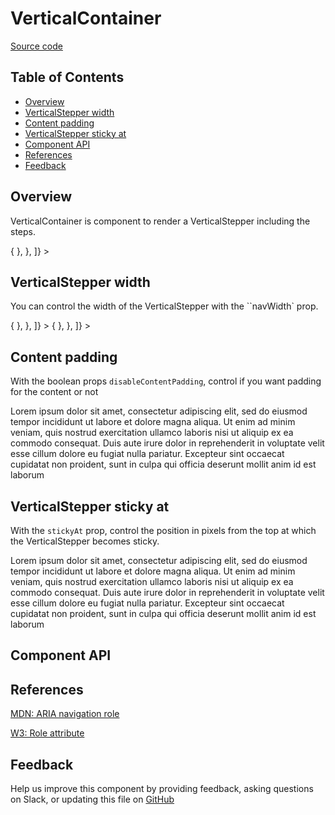 
# VerticalContainer

[Source code](https://github.com/leemonade/bubbles/tree/main/packages/components/src/layout/VerticalStepperContainer/VerticalStepperContainer.js)

## Table of Contents

<!-- START doctoc generated TOC please keep comment here to allow auto update -->
<!-- DON'T EDIT THIS SECTION, INSTEAD RE-RUN doctoc TO UPDATE -->

- [Overview](#overview)
- [VerticalStepper width](#verticalstepper-width)
- [Content padding](#content-padding)
- [VerticalStepper sticky at](#verticalstepper-sticky-at)
- [Component API](#component-api)
- [References](#references)
- [Feedback](#feedback)

## Overview

VerticalContainer is component to render a VerticalStepper including the steps.

<ThemeProvider>
  <VerticalContainer
    data={[
      {
        label: 'Resumen',
        badge: 'Badge',
        status: 'OK',
      },
      {
        label: 'Pruebas',
        onClick: () => {
        },
      },
    ]}
  ></VerticalContainer>
</ThemeProvider>

## VerticalStepper width

You can control the width of the VerticalStepper with the ``navWidth` prop.

<ThemeProvider>
  <VerticalContainer
    navWidth={400}
    data={[
      {
        label: 'Resumen',
        badge: 'Badge',
        status: 'OK',
      },
      {
        label: 'Pruebas',
        onClick: () => {
        },
      },
    ]}
  ></VerticalContainer>
  <VerticalContainer
    navWidth={800}
    data={[
      {
        label: 'Resumen',
        badge: 'Badge',
        status: 'OK',
      },
      {
        label: 'Pruebas',
        onClick: () => {
        },
      },
    ]}
  ></VerticalContainer>
</ThemeProvider>

## Content padding

With the boolean props `disableContentPadding`, control if you want padding for the content or not

<ThemeProvider>
  <VerticalContainer
    disableContentPadding
    data={[
      {
        label: 'Resumen',
        badge: 'Badge',
        status: 'OK',
      },
      {
        label: 'Pruebas',
      },
    ]}
  >
    <ContextContainer title="Step 1">
      <Box>
        <Paragraph>
          Lorem ipsum dolor sit amet, consectetur adipiscing elit, sed do eiusmod tempor incididunt
          ut labore et dolore magna aliqua. Ut enim ad minim veniam, quis nostrud exercitation
          ullamco laboris nisi ut aliquip ex ea commodo consequat. Duis aute irure dolor in
          reprehenderit in voluptate velit esse cillum dolore eu fugiat nulla pariatur. Excepteur
          sint occaecat cupidatat non proident, sunt in culpa qui officia deserunt mollit anim id
          est laborum
        </Paragraph>
      </Box>
    </ContextContainer>
  </VerticalContainer>
</ThemeProvider>

## VerticalStepper sticky at

With the `stickyAt` prop, control the position in pixels from the top at which the VerticalStepper becomes sticky.

<ThemeProvider>
  <VerticalContainer
    stickyAt={50}
    data={[
      {
        label: 'Resumen',
        badge: 'Badge',
        status: 'OK',
      },
      {
        label: 'Pruebas',
      },
    ]}
  >
    <ContextContainer title="Step 1">
      <Box>
        <Paragraph>
          Lorem ipsum dolor sit amet, consectetur adipiscing elit, sed do eiusmod tempor incididunt
          ut labore et dolore magna aliqua. Ut enim ad minim veniam, quis nostrud exercitation
          ullamco laboris nisi ut aliquip ex ea commodo consequat. Duis aute irure dolor in
          reprehenderit in voluptate velit esse cillum dolore eu fugiat nulla pariatur. Excepteur
          sint occaecat cupidatat non proident, sunt in culpa qui officia deserunt mollit anim id
          est laborum
        </Paragraph>
      </Box>
    </ContextContainer>
  </VerticalContainer>
</ThemeProvider>

## Component API

<Preview>
  <Story id="atoms-layout-verticalsteppercontainer--playground" />
</Preview>

<Props of={VerticalContainer} />

## References

[MDN: ARIA navigation role](https://developer.mozilla.org/en-US/docs/Web/Accessibility/ARIA/Roles/navigation_role)

[W3: Role attribute](https://www.w3.org/WAI/PF/HTML/wiki/RoleAttribute)

## Feedback

Help us improve this component by providing feedback, asking questions on Slack, or updating this file on
[GitHub](https://github.com/leemonade/bubbles/edit/main/packages/components/src/layout/VerticalStepperContainer/VerticalStepperContainer.mdx)
